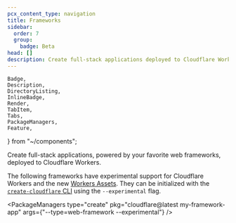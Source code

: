 ```yaml
---
pcx_content_type: navigation
title: Frameworks
sidebar:
  order: 7
  group:
    badge: Beta
head: []
description: Create full-stack applications deployed to Cloudflare Workers.
---
```


	Badge,
	Description,
	DirectoryListing,
	InlineBadge,
	Render,
	TabItem,
	Tabs,
	PackageManagers,
	Feature,
} from "~/components";

<Description>
	Create full-stack applications, powered by your favorite web frameworks,
	deployed to Cloudflare Workers.
</Description>

The following frameworks have experimental support for Cloudflare Workers and the new [<InlineBadge preset="beta" /> Workers Assets](/workers/configuration/assets/). They can be initialized with the [`create-cloudflare` CLI](/workers/get-started/guide/) using the `--experimental` flag.

<PackageManagers
	type="create"
	pkg="cloudflare@latest my-framework-app"
	args={"--type=web-framework --experimental"}
/>

<DirectoryListing folder="workers/frameworks/framework-guides" />
